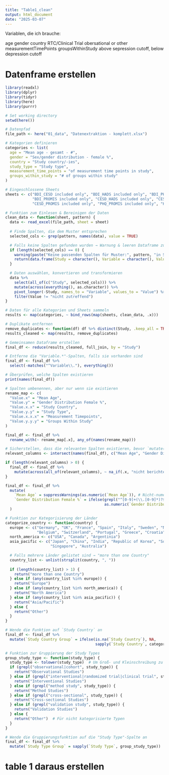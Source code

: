 ```yaml
---
title: "Table1_clean"
output: html_document
date: "2025-03-07"
---
```


Variablen, die ich brauche: 

age
gender
country
RTC/Clinical Trial obersational or other
measurementTimePoints
groupsWithinStudy
above sepression cutoff, below depression cutoff


# Datenframe erstellen

```r
library(readxl)
library(dplyr)
library(tidyr)
library(here)
library(purrr)

# Set working directory
setwd(here())

# Datenpfad
file_path <- here("01_data", "Datenextraktion - komplett.xlsx")

# Kategorien definieren
categories <- list(
  age = "Mean age - gesamt - #",
  gender = "Sex/gender distribution - female %",
  country = "Study country/-ies",
  study_type = "Study type",
  measurement_time_points = "of measurement time points in study",
  groups_within_study = "# of groups within study"
)

# Eingeschlossene Sheets
sheets <- c("BDI_CESD included only", "BDI_HADS included only", "BDI_PHQ included only",
            "BDI_PROMIS included only", "CESD_HADS included only", "CESD_PHQ included only",
            "CESD_PROMIS included only", "PHQ_PROMIS included only", "HADS_PHQ included only", "HADS_PROMIS included only")

# Funktion zum Einlesen & Bereinigen der Daten
clean_data <- function(sheet, pattern) {
  data <- read_excel(file_path, sheet = sheet)
  
  # Finde Spalten, die dem Muster entsprechen
  selected_cols <- grep(pattern, names(data), value = TRUE)

  # Falls keine Spalten gefunden wurden → Warnung & leeren Dataframe zurückgeben
  if (length(selected_cols) == 0) {
    warning(paste("Keine passenden Spalten für Muster:", pattern, "in Sheet:", sheet))
    return(data.frame(Study = character(), Variable = character(), Value = character()))
  }

  # Daten auswählen, konvertieren und transformieren
  data %>%
    select(all_of(c("Study", selected_cols))) %>%
    mutate(across(everything(), as.character)) %>%  
    pivot_longer(-Study, names_to = "Variable", values_to = "Value") %>%
    filter(Value != "nicht zutreffend")
}

# Daten für alle Kategorien und Sheets sammeln
results <- map(categories, ~ bind_rows(map(sheets, clean_data, .x)))

# Duplikate entfernen
remove_duplicates <- function(df) df %>% distinct(Study, .keep_all = TRUE)
results_cleaned <- map(results, remove_duplicates)

# Gemeinsamen Dataframe erstellen
final_df <- reduce(results_cleaned, full_join, by = "Study")

# Entferne die "Variable.*"-Spalten, falls sie vorhanden sind
final_df <- final_df %>%
  select(-matches("^Variable\\."), everything())

# Überprüfen, welche Spalten existieren
print(names(final_df))

# Spalten umbenennen, aber nur wenn sie existieren
rename_map <- c(
  "Value.x" = "Mean Age", 
  "Value.y" = "Gender Distribution Female %",
  "Value.x.x" = "Study Country", 
  "Value.y.y" = "Study Type",
  "Value.x.x.x" = "Measurement Timepoints", 
  "Value.y.y.y" = "Groups Within Study"
)

final_df <- final_df %>%
  rename_with(~ rename_map[.x], any_of(names(rename_map))) 

# Sicherstellen, dass die relevanten Spalten existieren, bevor `mutate(across(...))` ausgeführt wird
relevant_columns <- intersect(names(final_df), c("Mean Age", "Gender Distribution Female %", "Measurement Timepoints", "Groups Within Study"))

if (length(relevant_columns) > 0) {
  final_df <- final_df %>%
    mutate(across(all_of(relevant_columns), ~ na_if(.x, "nicht berichtet")))  
}

final_df <- final_df %>%
  mutate(
    `Mean Age` = suppressWarnings(as.numeric(`Mean Age`)), # Nicht-numerische Werte in NA umwandeln
    `Gender Distribution Female %` = ifelse(grepl("^[0-9]+(\\.[0-9]*)?$", `Gender Distribution Female %`), 
                                            as.numeric(`Gender Distribution Female %`), NA)
  )

# Funktion zur Kategorisierung der Länder
categorize_country <- function(country) {
  europe <- c("Germany", "UK", "France", "Spain", "Italy", "Sweden", "Netherlands", 
              "Belgium", "Switzerland", "Portugal", "Greece", "Croatia")
  north_america <- c("USA", "Canada", "Argentinia")
  asia_pacific <- c("Japan", "China", "India", "Republic of Korea", "South Korea", "Taiwan", 
                    "Singapore", "Australia")

  # Falls mehrere Länder gelistet sind → "more than one Country"
  country_list <- unlist(strsplit(country, ", "))
  
  if (length(country_list) > 1) {
    return("more than one Country")
  } else if (any(country_list %in% europe)) {
    return("Europe")
  } else if (any(country_list %in% north_america)) {
    return("North America")
  } else if (any(country_list %in% asia_pacific)) {
    return("Asia/Pacific")
  } else {
    return("Other")
  }
}

# Wende die Funktion auf `Study Country` an
final_df <- final_df %>%
  mutate(`Study Country Group` = ifelse(is.na(`Study Country`), NA, 
                                        sapply(`Study Country`, categorize_country)))

# Funktion zur Gruppierung der Study Types
group_study_type <- function(study_type) {
  study_type <- tolower(study_type)  # Um Groß- und Kleinschreibung zu ignorieren
  if (grepl("observational|cohort", study_type)) {
    return("Observational Studies")
  } else if (grepl("interventional|randomized trial|clinical trial", study_type)) {
    return("Interventional Studies")
  } else if (grepl("method study", study_type)) {
    return("Method Studies")
  } else if (grepl("cross-sectional", study_type)) {
    return("Cross-sectional Studies")
  } else if (grepl("validation study", study_type)) {
    return("Validation Studies")
  } else {
    return("Other")  # Für nicht kategorisierte Typen
  }
}

# Wende die Gruppierungsfunktion auf die "Study Type"-Spalte an
final_df <- final_df %>%
  mutate(`Study Type Group` = sapply(`Study Type`, group_study_type))


```

# table 1 daraus erstellen 
```r
```